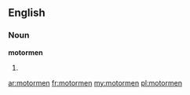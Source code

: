 ==English==
===Noun===
'''motormen'''

#{{plural of|[[motorman]]}}

[[ar:motormen]]
[[fr:motormen]]
[[my:motormen]]
[[pl:motormen]]